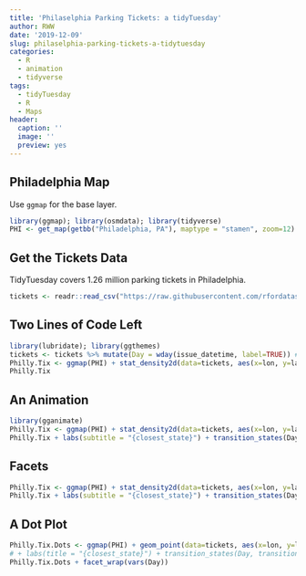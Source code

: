 ```yaml
---
title: 'Philaselphia Parking Tickets: a tidyTuesday'
author: RWW
date: '2019-12-09'
slug: philaselphia-parking-tickets-a-tidytuesday
categories:
  - R
  - animation
  - tidyverse
tags:
  - tidyTuesday
  - R
  - Maps
header:
  caption: ''
  image: ''
  preview: yes
---
```



## Philadelphia Map

Use `ggmap` for the base layer.

```r
library(ggmap); library(osmdata); library(tidyverse)
PHI <- get_map(getbb("Philadelphia, PA"), maptype = "stamen", zoom=12)
```

## Get the Tickets Data

TidyTuesday covers 1.26 million parking tickets in Philadelphia.

```r
tickets <- readr::read_csv("https://raw.githubusercontent.com/rfordatascience/tidytuesday/master/data/2019/2019-12-03/tickets.csv")
```

## Two Lines of Code Left

```r
library(lubridate); library(ggthemes)
tickets <- tickets %>% mutate(Day = wday(issue_datetime, label=TRUE)) # use lubridate to extract the day of the month.
Philly.Tix <- ggmap(PHI) + stat_density2d(data=tickets, aes(x=lon, y=lat, fill=..level.., alpha=..level..), bins=30, size=0.01, geom="polygon", contour=TRUE) + scale_fill_viridis_c() + guides(alpha=FALSE) + labs(title="Philly Tickets", fill="Ticket Frequency") + theme_map() + theme(legend.position = "right")
Philly.Tix
```

## An Animation


```r
library(gganimate) 
Philly.Tix <- ggmap(PHI) + stat_density2d(data=tickets, aes(x=lon, y=lat, fill=stat(level), alpha=stat(level)), bins=30, size=0.01, geom="polygon", contour=TRUE) + geom_point(y=39.8942978,x=-75.1945002, col="pink", size=4) + scale_fill_viridis_c() + guides(alpha=FALSE) + labs(title="Philly Tickets", fill="Ticket Frequency") + theme_map() + theme(legend.position = "right") 
Philly.Tix + labs(subtitle = "{closest_state}") + transition_states(Day, transition_length = 3, state_length = 5, wrap = TRUE)
```

## Facets

```r
Philly.Tix <- ggmap(PHI) + stat_density2d(data=tickets, aes(x=lon, y=lat, fill=stat(nlevel), alpha=stat(nlevel), group=issuing_agency), bins=30, size=0.01, geom="polygon", contour=TRUE) + scale_fill_viridis_c() + geom_point(y=39.8942978,x=-75.1945002, col="pink") + guides(alpha=FALSE) + labs(title="Philly Tickets", fill="Ticket Frequency") + theme_map() + theme(legend.position = "right") + facet_wrap(vars(issuing_agency))
Philly.Tix + labs(subtitle = "{closest_state}") + transition_states(Day, transition_length = 3, state_length = 5, wrap = TRUE)
```


## A Dot Plot

```r
Philly.Tix.Dots <- ggmap(PHI) + geom_point(data=tickets, aes(x=lon, y=lat, color=issuing_agency, size=fine/100000), alpha=0.02) + scale_fill_viridis_d() + guides(alpha=FALSE) + guides(colour = guide_legend(override.aes = list(alpha = 1))) + labs(title="Philly Tickets", color="Issuer", size="Fine Amount") + theme_map() + theme(legend.position = "right") 
# + labs(title = "{closest_state}") + transition_states(Day, transition_length = 3, state_length = 1, wrap = TRUE)
Philly.Tix.Dots + facet_wrap(vars(Day))
```